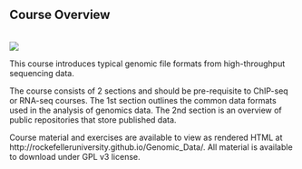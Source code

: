 ## Course Overview

<br>
[<img src="https://github.com/RockefellerUniversity/Genomic_Datay/workflows/R-CMD-check-bioc/badge.svg">](https://github.com/RockefellerUniversity/Genomic_Data/actions?query=workflow%3AR-CMD-check-bioc)

This course introduces typical genomic file formats from high-throughput sequencing data.

The course consists of 2 sections and should be pre-requisite to ChIP-seq or RNA-seq courses. The 1st section outlines the common data formats used in the analysis of genomics data. The 2nd section is an overview of public repositories that store published data.  

Course material and exercises are available to view as rendered HTML at http://rockefelleruniversity.github.io/Genomic_Data/.
All material is available to download under GPL v3 license.

